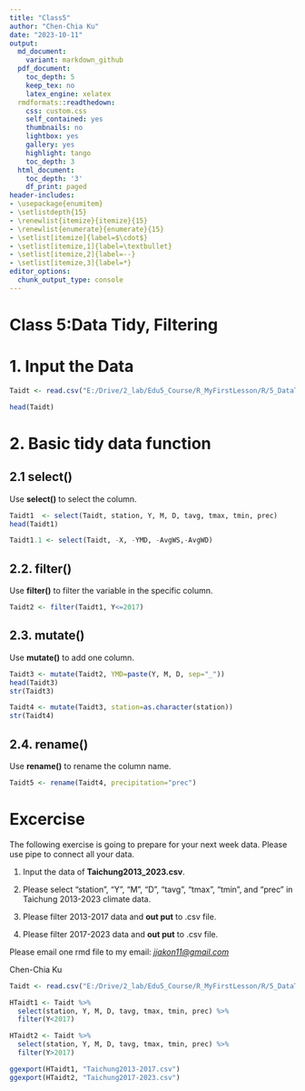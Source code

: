 ```yaml
---
title: "Class5"
author: "Chen-Chia Ku"
date: "2023-10-11"
output:
  md_document:
    variant: markdown_github
  pdf_document:
    toc_depth: 5
    keep_tex: no 
    latex_engine: xelatex 
  rmdformats::readthedown:
    css: custom.css
    self_contained: yes
    thumbnails: no
    lightbox: yes
    gallery: yes
    highlight: tango
    toc_depth: 3
  html_document:
    toc_depth: '3'
    df_print: paged
header-includes:
- \usepackage{enumitem}
- \setlistdepth{15}
- \renewlist{itemize}{itemize}{15}
- \renewlist{enumerate}{enumerate}{15}
- \setlist[itemize]{label=$\cdot$}
- \setlist[itemize,1]{label=\textbullet}
- \setlist[itemize,2]{label=--}
- \setlist[itemize,3]{label=*}
editor_options:
  chunk_output_type: console
---
```


# **Class 5:Data Tidy, Filtering**


# 1. Input the Data

```r

Taidt <- read.csv("E:/Drive/2_lab/Edu5_Course/R_MyFirstLesson/R/5_DataTidy_Filtering/Attachment/Taichung2013_2023.csv")

head(Taidt)
```

# 2. Basic tidy data function

## 2.1 select()

Use **select()** to select the column.

```r
Taidt1  <- select(Taidt, station, Y, M, D, tavg, tmax, tmin, prec)
head(Taidt1)

Taidt1.1 <- select(Taidt, -X, -YMD, -AvgWS,-AvgWD)

```

## 2.2. filter()

Use **filter()** to filter the variable in the specific column.

```r
Taidt2 <- filter(Taidt1, Y<=2017) 

```

## 2.3. mutate()

Use **mutate()** to add one column.

```r
Taidt3 <- mutate(Taidt2, YMD=paste(Y, M, D, sep="_"))
head(Taidt3)
str(Taidt3)

Taidt4 <- mutate(Taidt3, station=as.character(station))
str(Taidt4)
```

## 2.4. rename()

Use **rename()** to rename the column name.

```r
Taidt5 <- rename(Taidt4, precipitation="prec")
```


# Excercise

The following exercise is going to prepare for your next week data. Please use pipe to connect all your data.

1.  Input the data of **Taichung2013_2023.csv**.

2.  Please select "station", "Y", "M", "D", "tavg", "tmax", "tmin", and "prec" in Taichung 2013-2023 climate data.

3.  Please filter 2013-2017 data and **out put** to .csv file.

4.  Please filter 2017-2023 data and **out put** to .csv file.

Please email one rmd file to my email: [*jjakon11\@gmail.com*](mailto:jjakon11@gmail.com){.email}

Chen-Chia Ku

```r
Taidt <- read.csv("E:/Drive/2_lab/Edu5_Course/R_MyFirstLesson/R/5_DataTidy_Filtering/Attachment/Taichung2013_2023.csv")

HTaidt1 <- Taidt %>%
  select(station, Y, M, D, tavg, tmax, tmin, prec) %>%
  filter(Y<2017)

HTaidt2 <- Taidt %>%
  select(station, Y, M, D, tavg, tmax, tmin, prec) %>%
  filter(Y>2017)

ggexport(HTaidt1, "Taichung2013-2017.csv")
ggexport(HTaidt2, "Taichung2017-2023.csv")
```
